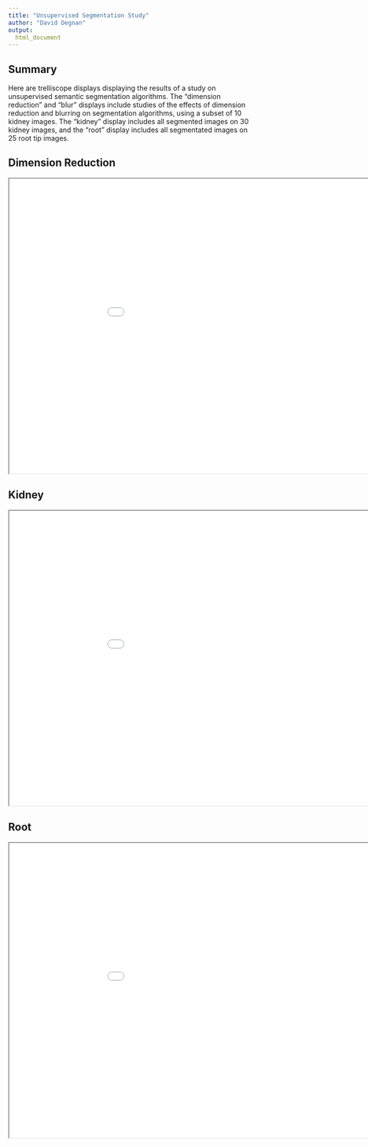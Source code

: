 ```yaml
---
title: "Unsupervised Segmentation Study"
author: "David Degnan"
output:
  html_document
---
```


## Summary

Here are trelliscope displays displaying the results of a study on unsupervised semantic segmentation 
algorithms. The "dimension reduction" and "blur" displays include studies of the 
effects of dimension reduction and blurring on segmentation algorithms, using a subset
of 10 kidney images. The "kidney" display includes all segmented images on 30
kidney images, and the "root" display includes all segmentated images on 25
root tip images. 

## Dimension Reduction

<iframe src="./DR/index.html" width=1000px height=600px data-external="1"> </iframe>>
  
## Kidney
    
<iframe src="./Full/index.html" width=1000px height=600px data-external="1"> </iframe>>

## Root

<iframe src="./Root/index.html" width=1000px height=600px data-external="1"> </iframe>>
